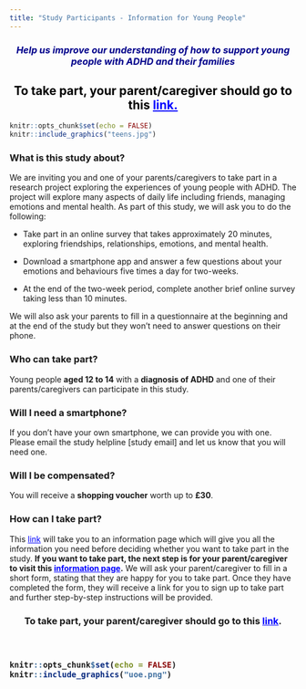 ```yaml
---
title: "Study Participants - Information for Young People"
---
```

<h3 style="text-align: center;"><span style="color:darkblue">*Help us improve our understanding of how to support young people with ADHD and their families*</span></h3> 

<h2 style="text-align: center;"><span style="color:black">To take part, your parent/caregiver should go to this <a href="https://edinburgh.eu.qualtrics.com/jfe/form/SV_agdkr7R72tsPHcq" style="color: blue;">link.</a></span></h2>  

```r
knitr::opts_chunk$set(echo = FALSE)
knitr::include_graphics("teens.jpg")
``` 

### What is this study about?
We are inviting you and one of your parents/caregivers to take part in a research project exploring the experiences of young people with ADHD. The project will explore many aspects of daily life including friends, managing emotions and mental health. As part of this study, we will ask you to do the following:

-	Take part in an online survey that takes approximately 20 minutes, exploring friendships, relationships, emotions, and mental health.

-	Download a smartphone app and answer a few questions about your emotions and behaviours five times a day for two-weeks.

-	At the end of the two-week period, complete another brief online survey taking less than 10 minutes.

We will also ask your parents to fill in a questionnaire at the beginning and at the end of the study but they won’t need to answer questions on their phone.


### Who can take part?
Young people **aged 12 to 14** with a **diagnosis of ADHD** and one of their parents/caregivers can participate in this study.

### Will I need a smartphone?
If you don't have your own smartphone, we can provide you with one. Please email the study helpline [study email] and let us know that you will need one.

### Will I be compensated?
You will receive a **shopping voucher** worth up to **£30**.

### How can I take part?

This <a href="https://edinburgh.eu.qualtrics.com/CP/File.php?F=F_bvX9C6FBwAOAgwS" style="color: blue;">link</a> will take you to an information page which will give you all the information you need before deciding whether you want to take part in the study. **If you want to take part, the next step is for your parent/caregiver to visit this <a href="https://edinburgh.eu.qualtrics.com/jfe/form/SV_agdkr7R72tsPHcq" style="color: blue;">information page</a>.** We will ask your parent/caregiver to fill in a short form, stating that they are happy for you to take part. Once they have completed the form, they will receive a link for you to sign up to take part and further step-by-step instructions will be provided.

<h3 style="text-align: center;">**To take part, your parent/caregiver should go to this <a href="https://edinburgh.eu.qualtrics.com/jfe/form/SV_agdkr7R72tsPHcq" style="color: blue;">link</a>**.<h3> 

&nbsp;<br>

```r
knitr::opts_chunk$set(echo = FALSE)
knitr::include_graphics("uoe.png")
``` 
